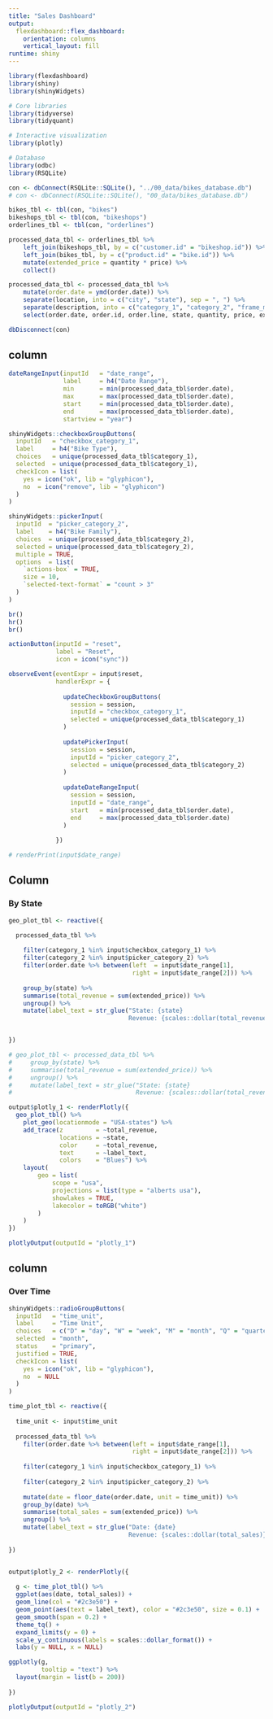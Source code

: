 ```yaml
---
title: "Sales Dashboard"
output: 
  flexdashboard::flex_dashboard:
    orientation: columns
    vertical_layout: fill
runtime: shiny
---
```


```r
library(flexdashboard)
library(shiny)
library(shinyWidgets)

# Core libraries
library(tidyverse)
library(tidyquant)

# Interactive visualization
library(plotly)

# Database
library(odbc)
library(RSQLite)
```

```r
con <- dbConnect(RSQLite::SQLite(), "../00_data/bikes_database.db")
# con <- dbConnect(RSQLite::SQLite(), "00_data/bikes_database.db")

bikes_tbl <- tbl(con, "bikes")
bikeshops_tbl <- tbl(con, "bikeshops")
orderlines_tbl <- tbl(con, "orderlines")

processed_data_tbl <- orderlines_tbl %>% 
    left_join(bikeshops_tbl, by = c("customer.id" = "bikeshop.id")) %>% 
    left_join(bikes_tbl, by = c("product.id" = "bike.id")) %>% 
    mutate(extended_price = quantity * price) %>% 
    collect()

processed_data_tbl <- processed_data_tbl %>%
    mutate(order.date = ymd(order.date)) %>% 
    separate(location, into = c("city", "state"), sep = ", ") %>%
    separate(description, into = c("category_1", "category_2", "frame_material")) %>% 
    select(order.date, order.id, order.line, state, quantity, price, extended_price, category_1:frame_material)

dbDisconnect(con)
```

column {.sidebar}
------------------------------------------------------------------

```r

dateRangeInput(inputId   = "date_range",
               label     = h4("Date Range"),
               min       = min(processed_data_tbl$order.date),
               max       = max(processed_data_tbl$order.date),
               start     = min(processed_data_tbl$order.date),
               end       = max(processed_data_tbl$order.date),
               startview = "year")

shinyWidgets::checkboxGroupButtons(
  inputId   = "checkbox_category_1",
  label     = h4("Bike Type"),
  choices   = unique(processed_data_tbl$category_1),
  selected  = unique(processed_data_tbl$category_1),
  checkIcon = list(
    yes = icon("ok", lib = "glyphicon"),
    no  = icon("remove", lib = "glyphicon")
  )
)

shinyWidgets::pickerInput(
  inputId  = "picker_category_2",
  label    = h4("Bike Family"),
  choices  = unique(processed_data_tbl$category_2),
  selected = unique(processed_data_tbl$category_2),
  multiple = TRUE,
  options  = list(
    `actions-box` = TRUE,
    size = 10,
    `selected-text-format` = "count > 3"
  )
)

br()
hr()
br()

actionButton(inputId = "reset",
             label = "Reset",
             icon = icon("sync"))

observeEvent(eventExpr = input$reset,
             handlerExpr = {
               
               updateCheckboxGroupButtons(
                 session = session,
                 inputId = "checkbox_category_1",
                 selected = unique(processed_data_tbl$category_1)
               )
               
               updatePickerInput(
                 session = session,
                 inputId = "picker_category_2",
                 selected = unique(processed_data_tbl$category_2)
               )
               
               updateDateRangeInput(
                 session = session,
                 inputId = "date_range",
                 start   = min(processed_data_tbl$order.date),
                 end     = max(processed_data_tbl$order.date)
               )
               
             })

# renderPrint(input$date_range)

```


Column {data-width=1000}
------------------------------------------------------------------

### By State

```r

geo_plot_tbl <- reactive({

  processed_data_tbl %>%
    
    filter(category_1 %in% input$checkbox_category_1) %>% 
    filter(category_2 %in% input$picker_category_2) %>% 
    filter(order.date %>% between(left  = input$date_range[1],
                                  right = input$date_range[2])) %>% 
    
    group_by(state) %>%
    summarise(total_revenue = sum(extended_price)) %>%
    ungroup() %>%
    mutate(label_text = str_glue("State: {state}
                                 Revenue: {scales::dollar(total_revenue)}"))


})

# geo_plot_tbl <- processed_data_tbl %>% 
#     group_by(state) %>% 
#     summarise(total_revenue = sum(extended_price)) %>% 
#     ungroup() %>% 
#     mutate(label_text = str_glue("State: {state}
#                                  Revenue: {scales::dollar(total_revenue)}"))
```


```r

output$plotly_1 <- renderPlotly({
  geo_plot_tbl() %>% 
    plot_geo(locationmode = "USA-states") %>% 
    add_trace(z         = ~total_revenue,
              locations = ~state,
              color     = ~total_revenue,
              text      = ~label_text,
              colors    = "Blues") %>% 
    layout(
        geo = list(
            scope = "usa",
            projections = list(type = "alberts usa"),
            showlakes = TRUE,
            lakecolor = toRGB("white")
        )
    )
})

plotlyOutput(outputId = "plotly_1")
```


column {data-width=500}
-----------

### Over Time

```r
shinyWidgets::radioGroupButtons(
  inputId   = "time_unit",
  label     = "Time Unit",
  choices   = c("D" = "day", "W" = "week", "M" = "month", "Q" = "quarter", "Y" = "year"),
  selected  = "month",
  status    = "primary",
  justified = TRUE,
  checkIcon = list(
    yes = icon("ok", lib = "glyphicon"),
    no  = NULL
  )
)
```


```r


time_plot_tbl <- reactive({
  
  time_unit <- input$time_unit
  
  processed_data_tbl %>% 
    filter(order.date %>% between(left = input$date_range[1],
                                  right = input$date_range[2])) %>% 
    
    filter(category_1 %in% input$checkbox_category_1) %>% 
    
    filter(category_2 %in% input$picker_category_2) %>%
    
    mutate(date = floor_date(order.date, unit = time_unit)) %>% 
    group_by(date) %>% 
    summarise(total_sales = sum(extended_price)) %>% 
    ungroup() %>% 
    mutate(label_text = str_glue("Date: {date}
                                 Revenue: {scales::dollar(total_sales)}"))
  
})


output$plotly_2 <- renderPlotly({
  
  g <- time_plot_tbl() %>%
  ggplot(aes(date, total_sales)) +
  geom_line(col = "#2c3e50") +
  geom_point(aes(text = label_text), color = "#2c3e50", size = 0.1) +
  geom_smooth(span = 0.2) +
  theme_tq() +
  expand_limits(y = 0) +
  scale_y_continuous(labels = scales::dollar_format()) +
  labs(y = NULL, x = NULL)

ggplotly(g,
         tooltip = "text") %>% 
  layout(margin = list(b = 200))
  
})

plotlyOutput(outputId = "plotly_2")

```

